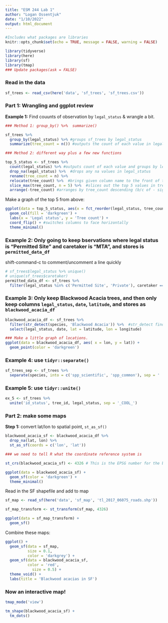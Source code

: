 ```yaml
---
title: "ESM 244 Lab 1"
author: "Logan Ossentjuk"
date: "1/10/2022"
output: html_document
---
```


```r
#Includes what packages are libraries
knitr::opts_chunk$set(echo = TRUE, message = FALSE, warning = FALSE)

library(tidyverse)
library(here)
library(sf)
library(tmap)
### Update packages(ask = FALSE)
```


### Read in the data 

```r
sf_trees <- read_csv(here('data', 'sf_trees', 'sf_trees.csv'))
```


### Part 1: Wrangling and ggplot review 

**Example 1:** Find couunts of observation by `legal_status` & wrangle a bit.

```r
### Method 1: group_by() %>%  summarize()

sf_trees %>% 
  group_by(legal_status) %>% #groups sf_trees by legal_status
  summarize(tree_count = n()) #outputs the count of each value in legal status

### Method 2: different way plus a few new functions

top_5_status <- sf_trees %>% 
  count(legal_status) %>% #outputs count of each value and groups by legal_status
  drop_na(legal_status) %>%  #drops any na values in legal_status
  rename(tree_count = n) %>% 
  relocate(tree_count) %>%  #brings given column name to the front of the data set
  slice_max(tree_count, n = 5) %>%  #slices out the top 5 values in tree_count
  arrange(-tree_count) #arranges by tree_count descending (b/c of - sign) (can also do arrange(desc(tree_count))

```


Make a graph of the top 5 from above: 

```r
ggplot(data = top_5_status, aes(x = fct_reorder(legal_status, tree_count), y = tree_count)) +
  geom_col(fill = 'darkgreen') +
  labs(x = 'Legal status', y = 'Tree count') +
  coord_flip() + #switches columns to face horizontally 
  theme_minimal()

```


### **Example 2:** Only going to keep bservations where legal status is "Permitted Site" and caretaker is "MTA", and stores is `permitted_data_df`

shift-command-c to comment/uncomment a line quickly
```r
# sf_trees$legal_status %>% unique()
# unique(sf_trees$caretaker)
permitted_data_df <- sf_trees %>% 
  filter(legal_status %in% c('Permitted Site', 'Private'), caretaker == 'MTA') #, or & for and, | for or=
```

### **Example 3:** Only keep Blackwood Acacia trees, and then only keep columns `legal_status`, `date`, `latitude`, and stores as `blackwood_acacia_df`

```r
blackwood_acacia_df <- sf_trees %>% 
  filter(str_detect(species, 'Blackwood Acacia')) %>%  #str_detect finds a given string within a row even if there is other text within it 
  select(legal_status, date, lat = latitude, lon = longitude)

### Make a little graph of locations. 
ggplot(data = blackwood_acacia_df, aes( x = lon, y = lat)) +
  geom_point(color = 'darkgreen')

```


### **Example 4:** use `tidyr::separate()` 

```r
sf_trees_sep <- sf_trees %>% 
  separate(species, into = c('spp_scientific', 'spp_common'), sep = ' :: ')
```

### **Example 5:**  use `tidyr::unite()`

```r
ex_5 <- sf_trees %>% 
  unite('id_status', tree_id, legal_status, sep = '_COOL_')
```


### Part 2: make some maps 

**Step 1:** convert lat/lon to spatial point, `st_as_sf()`

```r
blackwood_acacia_sf <- blackwood_acacia_df %>% 
  drop_na(lat, lon) %>% 
  st_as_sf(coords = c('lon', 'lat'))

### we need to tell R what the coordinate reference system is 

st_crs(blackwood_acacia_sf) <- 4326 # This is the EPSG number for the basic WGS84 lat and lon in degrees

ggplot(data = blackwood_acacia_sf) +
  geom_sf(color = 'darkgreen') + 
  theme_minimal()
```


Read in the SF shapefile and add to map 

```r
sf_map <- read_sf(here('data', 'sf_map', 'tl_2017_06075_roads.shp'))

sf_map_transform <- st_transform(sf_map, 4326)

ggplot(data = sf_map_transform) + 
  geom_sf()
```

Combine these maps: 

```r
ggplot() +
  geom_sf(data = sf_map, 
          size = 0.1,
          color = 'darkgrey') + 
  geom_sf(data = blackwood_acacia_sf, 
          color = 'red',
            size = 0.5) + 
  theme_void() + 
  labs(title = 'Blackwood acacias in SF')
```


### Now an interactive map! 

```r
tmap_mode('view')

tm_shape(blackwood_acacia_sf) + 
  tm_dots()
```

